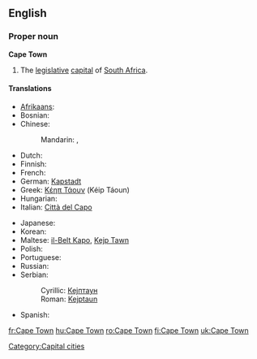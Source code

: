 {{wikipedia}}
==English==

===Proper noun===
'''Cape Town'''

# The [[legislative]] [[capital]] of [[South Africa]].

====Translations====
{{trans-top|legislative capital of South Africa}}
* [[Afrikaans]]: {{t|af|Kaapstad|n}}
* Bosnian: {{t-|bs|Kejptaun|m}}
* Chinese:
*: Mandarin: {{t|zh|開普敦|sc=Hani}}, {{t|zh|开普敦|tr=Kāipǔdūn|sc=Hani}}
* Dutch: {{t+|nl|Kaapstad|n}}
* Finnish: {{t+|fi|Kapkaupunki}}
* French: {{t+|fr|Le Cap|m}}
* German: [[Kapstadt]]
* Greek: [[Κέηπ Τάουν]] (Kéip Táoun) {{n}}
* Hungarian: {{t+|hu|Fokváros}}
* Italian: [[Città del Capo]] {{f}}
{{trans-mid}}
* Japanese: {{t|ja|ケープタウン|tr=Kēputaun|sc=Jpan}}
* Korean: {{t|ko|케이프타운|tr=Keipeutaun|sc=Kore}}
* Maltese: [[il-Belt Kapo]], [[Kejp Tawn]]
* Polish: {{t+|pl|Kapsztad|m}}
* Portuguese: {{t+|pt|Cidade do Cabo}}
* Russian: {{t|ru|Кейптаун|m|tr=Kejptáun, Kéjptaun}}
* Serbian:
*: Cyrillic: [[Кејптаун#Serbian|Кејптаун]] {{m}}
*: Roman: [[Kejptaun#Serbian|Kejptaun]] {{m}}
* Spanish: {{t+|es|Ciudad del Cabo}}
{{trans-bottom}}

[[Category:Capital cities]]

[[fr:Cape Town]]
[[hu:Cape Town]]
[[ro:Cape Town]]
[[fi:Cape Town]]
[[uk:Cape Town]]